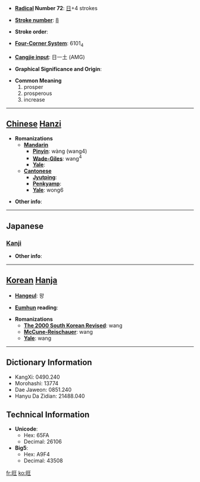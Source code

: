 * '''[[Wiktionary:Chinese radical index| Radical]] Number 72''': [[Wiktionary:Chinese radical index 日|日]]+4 strokes

* '''[[Wiktionary:Chinese total strokes index|Stroke number]]''': [[Wiktionary:Chinese total strokes index 8|8]]

* '''Stroke order''': 

* '''[[Wiktionary:Chinese four corner index|Four-Corner System]]''': 6101<sub>4</sub>

* '''[[Wiktionary:Chinese Cangjie index|Cangjie input]]''': 日一土 (AMG)

* '''Graphical Significance and Origin''': 

* '''Common Meaning'''
*#prosper
*# prosperous
*# increase


----

== [[Chinese]] [[Hanzi]] ==

* '''Romanizations'''
** '''[[Mandarin]]'''
*** '''[[Pinyin]]''': wàng (wang4)
*** '''[[Wade-Giles]]''': wang<sup>4</sup>
*** '''[[Yale]]''': 
** '''[[Cantonese]]'''
*** '''[[Jyutping]]''':
*** '''[[Penkyamp]]''': 
*** '''[[Yale]]''': wong6

* '''Other info''': 

----

==Japanese==
===[[Kanji]]===
{{kanji|on readings=[[おう]] (ō)
|kun readings=[[さかん]] (sakan)
}}

* '''Other info''':  

----

== [[Korean]] [[Hanja]] ==

* '''[[Hangeul]]''': 왕

* '''[[Eumhun]] reading''': 

* '''Romanizations'''
** '''[[The 2000 South Korean Revised Romanization|The 2000 South Korean Revised]]''': wang
** '''[[McCune-Reischauer]]''': wang
** '''[[Yale]]''': wang

----

== Dictionary Information ==

* KangXi: 0490.240
* Morohashi: 13774
* Dae Jaweon: 0851.240
* Hanyu Da Zidian: 21488.040

== Technical Information ==

* '''Unicode''':
** Hex: 65FA
** Decimal: 26106
* '''Big5''':
** Hex: A9F4
** Decimal: 43508

[[fr:旺]]
[[ko:旺]]